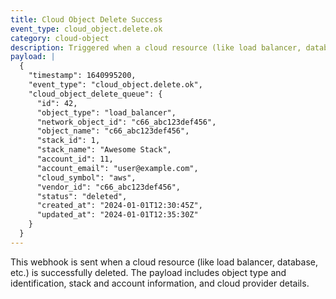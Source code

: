 ```yaml
---
title: Cloud Object Delete Success
event_type: cloud_object.delete.ok
category: cloud-object
description: Triggered when a cloud resource (like load balancer, database, etc.) is successfully deleted
payload: |
  {
    "timestamp": 1640995200,
    "event_type": "cloud_object.delete.ok",
    "cloud_object_delete_queue": {
      "id": 42,
      "object_type": "load_balancer",
      "network_object_id": "c66_abc123def456",
      "object_name": "c66_abc123def456",
      "stack_id": 1,
      "stack_name": "Awesome Stack",
      "account_id": 11,
      "account_email": "user@example.com",
      "cloud_symbol": "aws",
      "vendor_id": "c66_abc123def456",
      "status": "deleted",
      "created_at": "2024-01-01T12:30:45Z",
      "updated_at": "2024-01-01T12:35:30Z"
    }
  }
---
```


This webhook is sent when a cloud resource (like load balancer, database, etc.) is successfully deleted. The payload includes object type and identification, stack and account information, and cloud provider details.